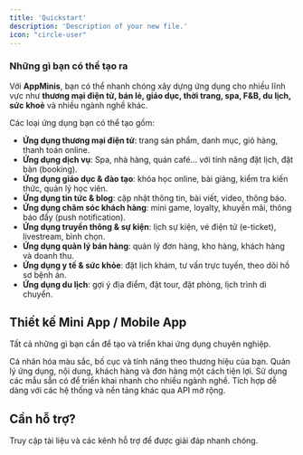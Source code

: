 ```yaml
---
title: 'Quickstart'
description: 'Description of your new file.'
icon: "circle-user"
---
```


### **Những gì bạn có thể tạo ra**

Với **AppMinis**, bạn có thể nhanh chóng xây dựng ứng dụng cho nhiều lĩnh vực như **thương mại điện tử, bán lẻ, giáo dục, thời trang, spa, F&B, du lịch, sức khoẻ** và nhiều ngành nghề khác.

Các loại ứng dụng bạn có thể tạo gồm:

- **Ứng dụng thương mại điện tử**: trang sản phẩm, danh mục, giỏ hàng, thanh toán online.
- **Ứng dụng dịch vụ**: Spa, nhà hàng, quán café… với tính năng đặt lịch, đặt bàn (booking).
- **Ứng dụng giáo dục & đào tạo**: khóa học online, bài giảng, kiểm tra kiến thức, quản lý học viên.
- **Ứng dụng tin tức & blog**: cập nhật thông tin, bài viết, video, thông báo.
- **Ứng dụng chăm sóc khách hàng**: mini game, loyalty, khuyến mãi, thông báo đẩy (push notification).
- **Ứng dụng truyền thông & sự kiện**: lịch sự kiện, vé điện tử (e-ticket), livestream, bình chọn.
- **Ứng dụng quản lý bán hàng**: quản lý đơn hàng, kho hàng, khách hàng và doanh thu.
- **Ứng dụng y tế & sức khỏe**: đặt lịch khám, tư vấn trực tuyến, theo dõi hồ sơ bệnh án.
- **Ứng dụng du lịch**: gợi ý địa điểm, đặt tour, đặt phòng, lịch trình di chuyển.


## Thiết kế Mini App / Mobile App

Tất cả những gì bạn cần để tạo và triển khai ứng dụng chuyên nghiệp.

<Columns cols={2}>
  <Card title="Thiết kế giao diện" icon="pen-to-square" href="/app-builder/builder/pages/home">
    Cá nhân hóa màu sắc, bố cục và tính năng theo thương hiệu của bạn.
  </Card>
  <Card title="Tính năng mở rộng" icon="gauge" href="/app-builder/builder/features/automation">
    Quản lý ứng dụng, nội dung, khách hàng và đơn hàng một cách tiện lợi.
  </Card>
  <Card title="Xuất bản ứng dụng" icon="palette" href="/app-builder/builder/demo-app">
    Sử dụng các mẫu sẵn có để triển khai nhanh cho nhiều ngành nghề.
  </Card>
  <Card title="Tài liệu API mở" icon="plug" href="/api-reference/introduction">
    Tích hợp dễ dàng với các hệ thống và nền tảng khác qua API mở rộng.
  </Card>
</Columns>

## Cần hỗ trợ?

<Card title="Kênh hỗ trợ" icon="stars" href="/app-builder/builder/support">
  Truy cập tài liệu và các kênh hỗ trợ để được giải đáp nhanh chóng.
</Card>
